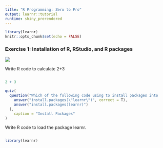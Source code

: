 ```yaml
---
title: "R Programming: Zero to Pro"
output: learnr::tutorial
runtime: shiny_prerendered
---
```


```r
library(learnr)
knitr::opts_chunk$set(echo = FALSE)
```

### Exercise 1: Installation of R, RStudio, and R packages

![](https://youtu.be/M99XF_Mj-6Y)

Write R code to calculate 2+3

```r

```

```r
2 + 3
```


```r
quiz(
  question("Which of the following code using to install packages into R will cause an error?",
    answer("install.packages(\"learnr\")", correct = T),
    answer("install.packages(learnr)")
  ),
    caption = "Install Packages"
)
```

Write R code to load the package learnr.

```r

```

```r
library(learnr)
```
